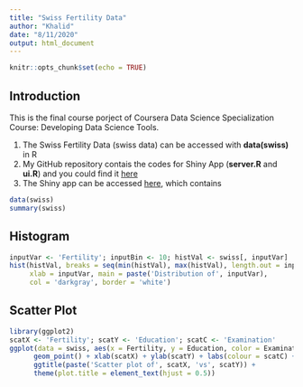 ```yaml
---
title: "Swiss Fertility Data"
author: "Khalid"
date: "8/11/2020"
output: html_document
---
```


```r
knitr::opts_chunk$set(echo = TRUE)
```

## Introduction
This is the final course porject of Coursera Data Science Specialization Course: Developing Data Science Tools.

1. The Swiss Fertility Data (swiss data) can be accessed with **data(swiss)** in R
2. My GitHub repository contais the codes for Shiny App (**server.R** and **ui.R**) and you could find it [here](https://github.com/khalidm1/datasciencecoursera/tree/master/C%209%20Developing%20Data%20Products/W4/Swiss)
3. The Shiny app can be accessed [here](https://khlaidm1.shinyapps.io/swiss/), which contains
  

```r
data(swiss)
summary(swiss)
```

## Histogram
```r
inputVar <- 'Fertility'; inputBin <- 10; histVal <- swiss[, inputVar]
hist(histVal, breaks = seq(min(histVal), max(histVal), length.out = inputBin+1),
     xlab = inputVar, main = paste('Distribution of', inputVar),
     col = 'darkgray', border = 'white')
```

## Scatter Plot
```r
library(ggplot2)
scatX <- 'Fertility'; scatY <- 'Education'; scatC <- 'Examination'
ggplot(data = swiss, aes(x = Fertility, y = Education, color = Examination)) + 
      geom_point() + xlab(scatX) + ylab(scatY) + labs(colour = scatC) +
      ggtitle(paste('Scatter plot of', scatX, 'vs', scatY)) +
      theme(plot.title = element_text(hjust = 0.5))
```
